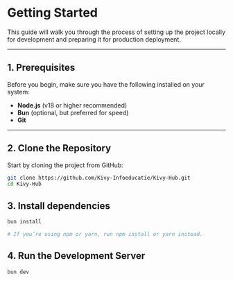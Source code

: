 # Getting Started

This guide will walk you through the process of setting up the project locally for development and preparing it for production deployment.

---

## 1. Prerequisites

Before you begin, make sure you have the following installed on your system:

- **Node.js** (v18 or higher recommended)
- **Bun** (optional, but preferred for speed)
- **Git**

---

## 2. Clone the Repository

Start by cloning the project from GitHub:

```bash
git clone https://github.com/Kivy-Infoeducatie/Kivy-Hub.git
cd Kivy-Hub
```

## 3. Install dependencies

```bash
bun install

# If you’re using npm or yarn, run npm install or yarn instead.
```

## 4. Run the Development Server

```bash
bun dev
```
